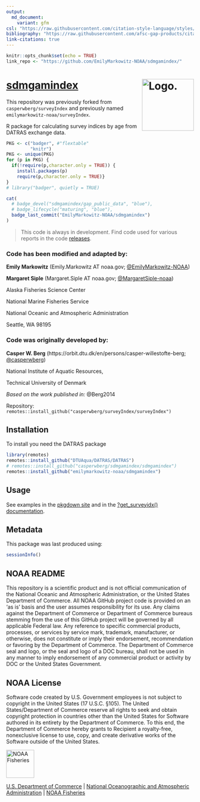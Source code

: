 ```yaml
---
output: 
  md_document: 
    variant: gfm
csl: "https://raw.githubusercontent.com/citation-style-language/styles/master/apa-no-ampersand.csl"
bibliography: "https://raw.githubusercontent.com/afsc-gap-products/citations/main/cite/bibliography.bib"
link-citations: true
---
```


```r
knitr::opts_chunk$set(echo = TRUE)
link_repo <- "https://github.com/EmilyMarkowitz-NOAA/sdmgamindex/"
```

<!-- README.md is generated from README.Rmd. Please edit that file -->

# [sdmgamindex](link_repo) <img src="https://avatars.githubusercontent.com/u/91760178?s=96&amp;v=4" alt="Logo." align="right" width="139" height="139"/>

This repository was previously forked from `casperwberg/surveyIndex` and previously named `emilymarkowitz-noaa/surveyIndex`. 

R package for calculating survey indices by age from DATRAS exchange data. 

```r
PKG <- c("badger", #"flextable"
         "knitr")
PKG <- unique(PKG)
for (p in PKG) {
  if(!require(p,character.only = TRUE)) {
    install.packages(p)
    require(p,character.only = TRUE)}
}
# library("badger", quietly = TRUE)
```


```r
cat(
  # badge_devel("sdmgamindex/gap_public_data", "blue"),
  # badge_lifecycle("maturing", "blue"),
  badge_last_commit("EmilyMarkowitz-NOAA/sdmgamindex")
)
```

> This code is always in development. Find code used for various reports in the code [releases](`r paste0(link_repo, "/releases")`).

### Code has been modified and adapted by:

**Emily Markowitz** (Emily.Markowitz AT noaa.gov; [\@EmilyMarkowitz-NOAA](https://github.com/EmilyMarkowitz-NOAA))

**Margaret Siple** (Margaret.Siple AT noaa.gov; [\@MargaretSiple-noaa](https://github.com/MargaretSiple-noaa))

Alaska Fisheries Science Center

National Marine Fisheries Service

National Oceanic and Atmospheric Administration

Seattle, WA 98195

### Code was originally developed by:

**Casper W. Berg** (https://orbit.dtu.dk/en/persons/casper-willestofte-berg; [\@casperwberg](https://github.com/casperwberg)) 

National Institute of Aquatic Resources, 

Technical University of Denmark

*Based on the work published in:* @Berg2014

Repository: `remotes::install_github("casperwberg/surveyIndex/surveyIndex")`

## Installation

To install you need the DATRAS package

```r
library(remotes)
remotes::install_github("DTUAqua/DATRAS/DATRAS")
# remotes::install_github("casperwberg/sdmgamindex/sdmgamindex")
remotes::install_github("emilymarkowitz-noaa/sdmgamindex")
```

## Usage

See examples in the [pkgdown site](https://EmilyMarkowitz-NOAA.github.io/sdmgamindex/) and in the [?get_surveyidx() documentation](https://emilymarkowitz-noaa.github.io/sdmgamindex/reference/get_surveyidx.html). 

## Metadata

This package was last produced using: 

```r
sessionInfo()
```


## NOAA README

This repository is a scientific product and is not official communication of the National Oceanic and Atmospheric Administration, or the United States Department of Commerce. All NOAA GitHub project code is provided on an ‘as is’ basis and the user assumes responsibility for its use. Any claims against the Department of Commerce or Department of Commerce bureaus stemming from the use of this GitHub project will be governed by all applicable Federal law. Any reference to specific commercial products, processes, or services by service mark, trademark, manufacturer, or otherwise, does not constitute or imply their endorsement, recommendation or favoring by the Department of Commerce. The Department of Commerce seal and logo, or the seal and logo of a DOC bureau, shall not be used in any manner to imply endorsement of any commercial product or activity by DOC or the United States Government.

## NOAA License

Software code created by U.S. Government employees is not subject to copyright in the United States (17 U.S.C. §105). The United States/Department of Commerce reserve all rights to seek and obtain copyright protection in countries other than the United States for Software authored in its entirety by the Department of Commerce. To this end, the Department of Commerce hereby grants to Recipient a royalty-free, nonexclusive license to use, copy, and create derivative works of the Software outside of the United States.

<img src="https://raw.githubusercontent.com/nmfs-general-modeling-tools/nmfspalette/main/man/figures/noaa-fisheries-rgb-2line-horizontal-small.png" alt="NOAA Fisheries" height="75"/>

[U.S. Department of Commerce](https://www.commerce.gov/) \| [National Oceanographic and Atmospheric Administration](https://www.noaa.gov) \| [NOAA Fisheries](https://www.fisheries.noaa.gov/)
